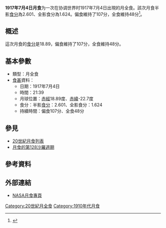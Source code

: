 {{vfd|沒有足夠的可靠資料來源能夠讓這個條目符合[[Wikipedia:關注度|Wikipedia:關注度]]中的標準|date=2022/06/08}}
{{Notability|time=2022-05-09T07:48:15+00:00}}
{{Infobox lunar eclipse
| date        = 1917年7月4日
| time        = 21:39
| nature     = 月全食
| saros       = 128
| gamma           = 0.142
| magnitude      = 半影食分：2.601<br/>全影食分：1.624
| par_duration   = 107分
| tot_duration    = 48分
| chart               = Lunar eclipse chart close-1917Jul04.png
}}
'''1917年7月4日月食'''为一次在协调世界时1917年7月4日出現的月全食。該次月食半影[[食分|食分]]為2.601、全影食分為1.624。偏食維持了107分，全食維持48分<ref name="nasa_catalog_list">{{cite web|url=http://eclipse.gsfc.nasa.gov/LEcat/LE1901-2000.html|title=Lunar Eclipses: 1901 to 2000|language=en|publisher=[[NASA|NASA]]|archiveurl=https://web.archive.org/web/20080331031357/http://eclipse.gsfc.nasa.gov/LEcat/LE1901-2000.html|archivedate=2008-03-31|deadurl=yes|accessdate=2018-12-10}}</ref>。

== 概述 ==
這次月食的[[食分|食分]]是18.89，偏食維持了107分，全食維持48分。

== 基本參數 ==
{{NoteUTC}}
* 類型：月全食
*[[食甚|食甚]]資料：
** 日期：1917年7月4日
** 時間：21:39
** 月球位置：[[赤經|赤經]]18.89度、[[赤緯|赤緯]]-22.7度
** 食分：半影[[食分|食分]]：2.601、全影食分：1.624
** 持續時間：偏食107分、全食48分

== 參見 ==
{{portal box|天文學}}
* [[20世紀月食列表|20世紀月食列表]]
* [[月食的第128沙羅週期|月食的第128沙羅週期]]

== 參考資料 ==
{{reflist}}

== 外部連結 ==
* [http://eclipse.gsfc.nasa.gov/lunar.html NASA月食專頁]{{Wayback|url=http://eclipse.gsfc.nasa.gov/lunar.html |date=20181231235927 }}{{en icon}}
{{Lunar-eclipse-stub}}
{{月食}}

[[Category:20世紀月全食|Category:20世紀月全食]]
[[Category:1910年代月食|Category:1910年代月食]]